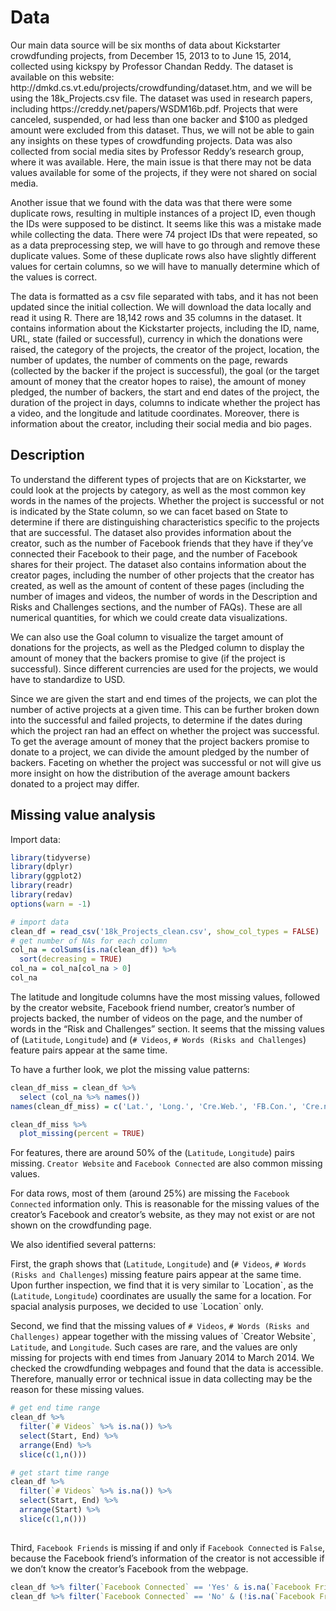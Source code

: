 # Data

Our main data source will be six months of data about Kickstarter crowdfunding projects, from December 15, 2013 to to June 15, 2014, collected using kickspy by Professor Chandan Reddy. The dataset is available on this website: http://dmkd.cs.vt.edu/projects/crowdfunding/dataset.htm, and we will be using the 18k_Projects.csv file. The dataset was used in research papers, including https://creddy.net/papers/WSDM16b.pdf. Projects that were canceled, suspended, or had less than one backer and \$100 as pledged amount were excluded from this dataset. Thus, we will not be able to gain any insights on these types of crowdfunding projects. Data was also collected from social media sites by Professor Reddy's research group, where it was available. Here, the main issue is that there may not be data values available for some of the projects, if they were not shared on social media.

Another issue that we found with the data was that there were some duplicate rows, resulting in multiple instances of a project ID, even though the IDs were supposed to be distinct. It seems like this was a mistake made while collecting the data. There were 74 project IDs that were repeated, so as a data preprocessing step, we will have to go through and remove these duplicate values. Some of these duplicate rows also have slightly different values for certain columns, so we will have to manually determine which of the values is correct.

The data is formatted as a csv file separated with tabs, and it has not been updated since the initial collection. We will download the data locally and read it using R. There are 18,142 rows and 35 columns in the dataset. It contains information about the Kickstarter projects, including the ID, name, URL, state (failed or successful), currency in which the donations were raised, the category of the projects, the creator of the project, location, the number of updates, the number of comments on the page, rewards (collected by the backer if the project is successful), the goal (or the target amount of money that the creator hopes to raise), the amount of money pledged, the number of backers, the start and end dates of the project, the duration of the project in days, columns to indicate whether the project has a video, and the longitude and latitude coordinates. Moreover, there is information about the creator, including their social media and bio pages.

## Description

To understand the different types of projects that are on Kickstarter, we could look at the projects by category, as well as the most common key words in the names of the projects. Whether the project is successful or not is indicated by the State column, so we can facet based on State to determine if there are distinguishing characteristics specific to the projects that are successful. The dataset also provides information about the creator, such as the number of Facebook friends that they have if they've connected their Facebook to their page, and the number of Facebook shares for their project. The dataset also contains information about the creator pages, including the number of other projects that the creator has created, as well as the amount of content of these pages (including the number of images and videos, the number of words in the Description and Risks and Challenges sections, and the number of FAQs). These are all numerical quantities, for which we could create data visualizations.

We can also use the Goal column to visualize the target amount of donations for the projects, as well as the Pledged column to display the amount of money that the backers promise to give (if the project is successful). Since different currencies are used for the projects, we would have to standardize to USD.

Since we are given the start and end times of the projects, we can plot the number of active projects at a given time. This can be further broken down into the successful and failed projects, to determine if the dates during which the project ran had an effect on whether the project was successful. To get the average amount of money that the project backers promise to donate to a project, we can divide the amount pledged by the number of backers. Faceting on whether the project was successful or not will give us more insight on how the distribution of the average amount backers donated to a project may differ.

## Missing value analysis

Import data:

```r
library(tidyverse)
library(dplyr)
library(ggplot2)
library(readr)
library(redav)
options(warn = -1)
```

```r
# import data
clean_df = read_csv('18k_Projects_clean.csv', show_col_types = FALSE)
# get number of NAs for each column
col_na = colSums(is.na(clean_df)) %>%
  sort(decreasing = TRUE)
col_na = col_na[col_na > 0]
col_na
```

The latitude and longitude columns have the most missing values, followed by the creator website, Facebook friend number, creator's number of projects backed, the number of videos on the page, and the number of words in the "Risk and Challenges" section. It seems that the missing values of (`Latitude`, `Longitude`) and (`# Videos`, `# Words (Risks and Challenges`) feature pairs appear at the same time.

To have a further look, we plot the missing value patterns:

```r
clean_df_miss = clean_df %>% 
  select (col_na %>% names())
names(clean_df_miss) = c('Lat.', 'Long.', 'Cre.Web.', 'FB.Con.', 'Cre.numB', 'num.Video', 'num.WoRC')

clean_df_miss %>% 
  plot_missing(percent = TRUE)
```

For features, there are around 50% of the (`Latitude`, `Longitude`) pairs missing. `Creator Website` and `Facebook Connected` are also common missing values.

For data rows, most of them (around 25%) are missing the `Facebook Connected` information only. This is reasonable for the missing values of the creator's Facebook and creator's website, as they may not exist or are not shown on the crowdfunding page.

We also identified several patterns:

First, the graph shows that (`Latitude`, `Longitude`) and (`# Videos`, `# Words (Risks and Challenges`) missing feature pairs appear at the same time. Upon further inspection, we find that it is very similar to \`Location\`, as the (`Latitude`, `Longitude`) coordinates are usually the same for a location. For spacial analysis purposes, we decided to use \`Location\` only.

Second, we find that the missing values of `# Videos`, `# Words (Risks and Challenges)` appear together with the missing values of \`Creator Website\`, `Latitude`, and `Longitude`. Such cases are rare, and the values are only missing for projects with end times from January 2014 to March 2014. We checked the crowdfunding webpages and found that the data is accessible. Therefore, manually error or technical issue in data collecting may be the reason for these missing values.

```r
# get end time range
clean_df %>% 
  filter(`# Videos` %>% is.na()) %>% 
  select(Start, End) %>% 
  arrange(End) %>% 
  slice(c(1,n()))

# get start time range
clean_df %>% 
  filter(`# Videos` %>% is.na()) %>% 
  select(Start, End) %>% 
  arrange(Start) %>% 
  slice(c(1,n()))
  
```

Third, `Facebook Friends` is missing if and only if `Facebook Connected` is `False`, because the Facebook friend's information of the creator is not accessible if we don't know the creator's Facebook from the webpage.

```r
clean_df %>% filter(`Facebook Connected` == 'Yes' & is.na(`Facebook Friends`)) %>% pull(Id)
clean_df %>% filter(`Facebook Connected` == 'No' & (!is.na(`Facebook Friends`))) %>% pull(Id)
```
